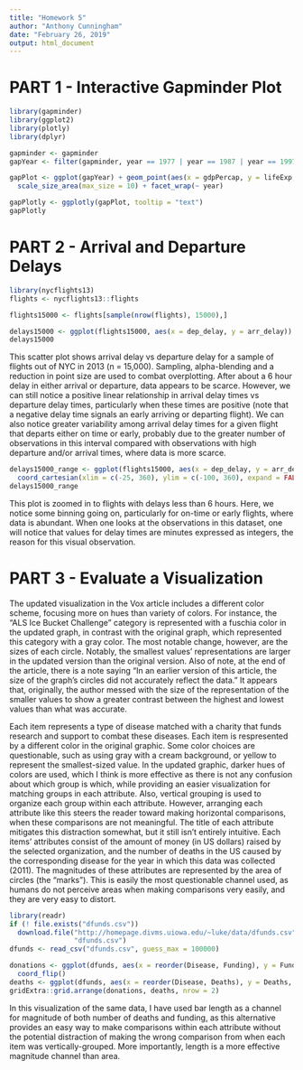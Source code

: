 ---
title: "Homework 5"
author: "Anthony Cunningham"
date: "February 26, 2019"
output: html_document
---

# PART 1 - Interactive Gapminder Plot

```{r Starting Up, echo=FALSE, message=FALSE}
library(gapminder)
library(ggplot2)
library(plotly)
library(dplyr)
```

```{r Getting Gapminder Data In, echo=FALSE}
gapminder <- gapminder
gapYear <- filter(gapminder, year == 1977 | year == 1987 | year == 1997 | year == 2007)
```

```{r Simple GG Plot, echo=FALSE, message = FALSE}
gapPlot <- ggplot(gapYear) + geom_point(aes(x = gdpPercap, y = lifeExp, color = continent, size = pop, text = country)) + 
  scale_size_area(max_size = 10) + facet_wrap(~ year)
```

```{r Interactive Plot, echo=FALSE, message=FALSE}
gapPlotly <- ggplotly(gapPlot, tooltip = "text")
gapPlotly
```

# PART 2 - Arrival and Departure Delays

```{r Getting Flight Data In, echo=FALSE, message = FALSE}
library(nycflights13)
flights <- nycflights13::flights
```

```{r Sampling, echo=FALSE, message = FALSE}
flights15000 <- flights[sample(nrow(flights), 15000),]
```

```{r Sampled Scatter Plot with Free Range, echo=FALSE}
delays15000 <- ggplot(flights15000, aes(x = dep_delay, y = arr_delay)) + geom_point(size = 0.5, alpha = 0.5)
delays15000
```

This scatter plot shows arrival delay vs departure delay for a sample of flights out of NYC in 2013 (n = 15,000). Sampling, alpha-blending and a reduction in point size are used to combat overplotting.  After about a 6 hour delay in either arrival or departure, data appears to be scarce. However, we can still notice a positive linear relationship in arrival delay times vs departure delay times, particularly when these times are positive (note that a negative delay time signals an early arriving or departing flight).  We can also notice greater variability among arrival delay times for a given flight that departs either on time or early, probably due to the greater number of observations in this interval compared with observations with high departure and/or arrival times, where data is more scarce.

```{r Sampled Scatter Plot with Set Range, echo=FALSE, message = FALSE}
delays15000_range <- ggplot(flights15000, aes(x = dep_delay, y = arr_delay)) + geom_point(size = 0.5, alpha = 0.5) + 
  coord_cartesian(xlim = c(-25, 360), ylim = c(-100, 360), expand = FALSE)
delays15000_range
```

This plot is zoomed in to flights with delays less than 6 hours. Here, we notice some binning going on, particularly for on-time or early flights, where data is abundant. When one looks at the observations in this dataset, one will notice that values for delay times are minutes expressed as integers, the reason for this visual observation.

# PART 3 - Evaluate a Visualization

The updated visualization in the Vox article includes a different color scheme, focusing more on hues than variety of colors. For instance, the "ALS Ice Bucket Challenge" category is represented with a fuschia color in the updated graph, in contrast with the original graph, which represented this category with a gray color. The most notable change, however, are the sizes of each circle. Notably, the smallest values' representations are larger in the updated version than the original version. Also of note, at the end of the article, there is a note saying "In an earlier version of this article, the size of the graph's circles did not accurately reflect the data." It appears that, originally, the author messed with the size of the representation of the smaller values to show a greater contrast between the highest and lowest values than what was accurate.

Each item represents a type of disease matched with a charity that funds research and support to combat these diseases.  Each item is respresented by a different color in the original graphic. Some color choices are questionable, such as using gray with a cream background, or yellow to represent the smallest-sized value. In the updated graphic, darker hues of colors are used, which I think is more effective as there is not any confusion about which group is which, while providing an easier visualization for matching groups in each attribute. Also, vertical grouping is used to organize each group within each attribute. However, arranging each attribute like this steers the reader toward making horizontal comparisons, when these comparisons are not meaningful. The title of each attribute mitigates this distraction somewhat, but it still isn't entirely intuitive. Each items' attributes consist of the amount of money (in US dollars) raised by the selected organization, and the number of deaths in the US caused by the corresponding disease for the year in which this data was collected (2011). The magnitudes of these attributes are represented by the area of circles (the "marks"). This is easily the most questionable channel used, as humans do not perceive areas when making comparisons very easily, and they are very easy to distort.

```{r, echo=FALSE, message=FALSE}
library(readr)
if (! file.exists("dfunds.csv"))
  download.file("http://homepage.divms.uiowa.edu/~luke/data/dfunds.csv",
                "dfunds.csv")
dfunds <- read_csv("dfunds.csv", guess_max = 100000)
```

```{r, echo=FALSE, message=FALSE}
donations <- ggplot(dfunds, aes(x = reorder(Disease, Funding), y = Funding, fill = Disease)) + geom_bar(stat = "identity") + 
  coord_flip()
deaths <- ggplot(dfunds, aes(x = reorder(Disease, Deaths), y = Deaths, fill = Disease)) + geom_bar(stat="identity") + coord_flip()
gridExtra::grid.arrange(donations, deaths, nrow = 2)
```

In this visualization of the same data, I have used bar length as a channel for magnitude of both number of deaths and funding, as this alternative provides an easy way to make comparisons within each attribute without the potential distraction of making the wrong comparison from when each item was vertically-grouped. More importantly, length is a more effective magnitude channel than area.